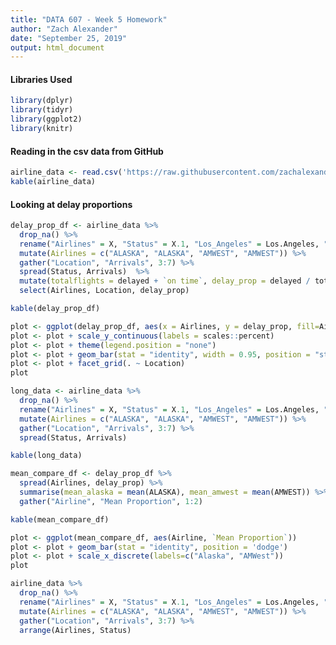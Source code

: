 ```yaml
---
title: "DATA 607 - Week 5 Homework"
author: "Zach Alexander"
date: "September 25, 2019"
output: html_document
---
```


#### Libraries Used  

```r
library(dplyr)
library(tidyr)
library(ggplot2)
library(knitr)
```

#### Reading in the csv data from GitHub

```r
airline_data <- read.csv('https://raw.githubusercontent.com/zachalexander/data607_cunysps/master/Homework4/airlinedata.csv')
kable(airline_data)
```

#### Looking at delay proportions

```r
delay_prop_df <- airline_data %>% 
  drop_na() %>%
  rename("Airlines" = X, "Status" = X.1, "Los_Angeles" = Los.Angeles, "San_Diego" = San.Diego, "San_Francisco" = San.Francisco) %>% 
  mutate(Airlines = c("ALASKA", "ALASKA", "AMWEST", "AMWEST")) %>% 
  gather("Location", "Arrivals", 3:7) %>% 
  spread(Status, Arrivals)  %>% 
  mutate(totalflights = delayed + `on time`, delay_prop = delayed / totalflights) %>% 
  select(Airlines, Location, delay_prop)

kable(delay_prop_df)
```


```r
plot <- ggplot(delay_prop_df, aes(x = Airlines, y = delay_prop, fill=Airlines))
plot <- plot + scale_y_continuous(labels = scales::percent)
plot <- plot + theme(legend.position = "none")
plot <- plot + geom_bar(stat = "identity", width = 0.95, position = "stack")
plot <- plot + facet_grid(. ~ Location)
plot
```

```r
long_data <- airline_data %>% 
  drop_na() %>%
  rename("Airlines" = X, "Status" = X.1, "Los_Angeles" = Los.Angeles, "San_Diego" = San.Diego, "San_Francisco" = San.Francisco) %>% 
  mutate(Airlines = c("ALASKA", "ALASKA", "AMWEST", "AMWEST")) %>% 
  gather("Location", "Arrivals", 3:7) %>% 
  spread(Status, Arrivals)

kable(long_data)
```

```r
mean_compare_df <- delay_prop_df %>% 
  spread(Airlines, delay_prop) %>% 
  summarise(mean_alaska = mean(ALASKA), mean_amwest = mean(AMWEST)) %>% 
  gather("Airline", "Mean Proportion", 1:2)

kable(mean_compare_df)
```

```r
plot <- ggplot(mean_compare_df, aes(Airline, `Mean Proportion`))
plot <- plot + geom_bar(stat = "identity", position = 'dodge')
plot <- plot + scale_x_discrete(labels=c("Alaska", "AMWest"))
plot
```

```r
airline_data %>% 
  drop_na() %>%
  rename("Airlines" = X, "Status" = X.1, "Los_Angeles" = Los.Angeles, "San_Diego" = San.Diego, "San_Francisco" = San.Francisco) %>% 
  mutate(Airlines = c("ALASKA", "ALASKA", "AMWEST", "AMWEST")) %>% 
  gather("Location", "Arrivals", 3:7) %>% 
  arrange(Airlines, Status)
```

